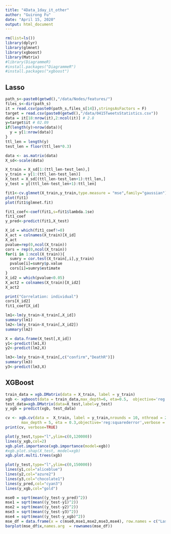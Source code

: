 ```yaml
---
title: "4Data_1day_it_other"
author: "Guirong Fu"
date: "April 15, 2020"
output: html_document
---
```


```r
rm(list=ls())
library(dplyr)
library(glmnet)
library(xgboost)
library(Matrix)
#library(DiagrammeR)
#install.packages("DiagrammeR")
#install.packages("xgboost")
```

## Lasso


```r
path_s<-paste0(getwd(),"/data/Nodes/features/")
files_s<-dir(path_s)
it = read.csv(paste0(path_s,files_s[14]),stringsAsFactors = F)
target = read.csv(paste0(getwd(),"/data/0415TweetsStatistics.csv"))
data = it[18:nrow(it),2:ncol(it)] # 2.8
y=target$it # 02.09
if(length(y)>nrow(data)){
  y = y[1:nrow(data)]
}
ttl_len = length(y)
test_len = floor(ttl_len*0.3)

data <- as.matrix(data)
X_sd<-scale(data)

X_train = X_sd[1:(ttl_len-test_len),]
y_train = y[1:(ttl_len-test_len)]
X_test = X_sd[(ttl_len-test_len+1):ttl_len,]
y_test = y[(ttl_len-test_len+1):ttl_len]

fit1<-cv.glmnet(X_train,y_train,type.measure = "mse",family="gaussian")
plot(fit1)
plot(fit1$glmnet.fit)
```

```r
fit1_coef<-coef(fit1,s=fit1$lambda.1se)
fit1_coef
y_pred<-predict(fit1,X_test) 
```

```r
X_id = which(fit1_coef!=0)
X_act = colnames(X_train)[X_id]
X_act
pvalue=rep(0,ncol(X_train))
cors = rep(0,ncol(X_train))
for(i in 1:ncol(X_train)){
  sumry = cor.test(X_train[,i],y_train)
  pvalue[i]=sumry$p.value
  cors[i]=sumry$estimate
}
X_id2 = which(pvalue<0.05)
X_act2 = colnames(X_train)[X_id2]
X_act2

print("Correlation: individual")
cors[X_id2]
fit1_coef[X_id]
```

```r
lm1<-lm(y_train~X_train[,X_id])
summary(lm1)
lm2<-lm(y_train~X_train[,X_id2])
summary(lm2)
```
```r
X = data.frame(X_test[,X_id])
y1<-predict(lm1,X)
y2<-predict(lm2,X)

lm3<-lm(y_train~X_train[,c("confirm","DeathR")])
summary(lm3)
y3<-predict(lm3,X)
```

## XGBoost

```r
train_data = xgb.DMatrix(data = X_train, label = y_train) 
xgb <- xgboost(data = train_data,max_depth=6, eta=0.5,  objective='reg:squarederror', nround=50, verbose = 0)
test_data=xgb.DMatrix(data=X_test,label=y_test)
y_xgb = predict(xgb, test_data)

cv <- xgb.cv(data =  X_train, label = y_train,nrounds = 10, nthread = 2, nfold = 5, 
       max_depth = 5, eta = 0.3,objective='reg:squarederror',verbose = 0)
print(cv, verbose=TRUE)
```


```r

plot(y_test,type="l",ylim=c(0,120000))
lines(y_xgb,col=2)
xgb.plot.importance(xgb.importance(model=xgb))
#xgb.plot.shap(X_test, model=xgb)
xgb.plot.multi.trees(xgb)
```
```r

plot(y_test,type="l",ylim=c(0,150000))
lines(y1,col="aliceblue")
lines(y2,col="azure2")
lines(y3,col="chocolate1")
lines(y_pred,col="cyan3")
lines(y_xgb,col="gold")

mse0 = sqrt(mean((y_test-y_pred)^2))
mse1 = sqrt(mean((y_test-y1)^2))
mse2 = sqrt(mean((y_test-y2)^2))
mse3 = sqrt(mean((y_test-y3)^2))
mse4 = sqrt(mean((y_test-y_xgb)^2))
mse_df = data.frame(x = c(mse0,mse1,mse2,mse3,mse4), row.names = c("Lasso","LM:lasso1","LM:cor","LM:lasso2","XGboost") )
barplot(mse_df$x,names.arg  = rownames(mse_df))
```

